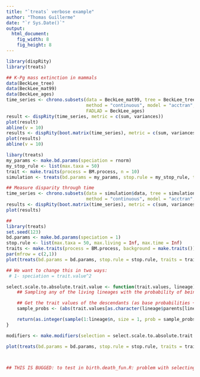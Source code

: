 ```yaml
---
title: "`treats` verbose example"
author: "Thomas Guillerme"
date: "`r Sys.Date()`"
output:
  html_document:
    fig_width: 8
    fig_height: 8
---
```



```r
library(dispRity)
library(treats)
```

```r
## K-Pg mass extinction in mammals
data(BeckLee_tree)
data(BeckLee_mat99)
data(BeckLee_ages)
time_series <- chrono.subsets(data = BeckLee_mat99, tree = BeckLee_tree,
                              method = "continuous", model = "acctran", time = 20,
                              FADLAD = BeckLee_ages)
result <- dispRity(time_series, metric = c(sum, variances))
plot(result)
abline(v = 10)
results <- dispRity(boot.matrix(time_series), metric = c(sum, variances))
plot(results)
abline(v = 10)
```

```r
libary(treats)
my_params <- make.bd.params(speciation = rnorm)
my_stop_rule <- list(max.taxa = 50)
trait <- make.traits(process = BM.process, n = 10)
simulation <- treats(bd.params = my_params, stop.rule = my_stop_rule, trait = trait)

## Measure disparity through time
time_series <- chrono.subsets(data = simulation$data, tree = simulation$tree,
                              method = "continuous", model = "acctran", time = 20)
results <- dispRity(boot.matrix(time_series), metric = c(sum, variances))
plot(results)
```


```r
## 
library(treats)
set.seed(123)
bd.params <- make.bd.params(speciation = 1)
stop.rule <- list(max.taxa = 50, max.living = Inf, max.time = Inf)
traits <- make.traits(process = BM.process, background = make.traits())
par(mfrow = c(2,1))
plot(treats(bd.params = bd.params, stop.rule = stop.rule, traits = traits), main = "no modif")

## We want to change this in two ways:
 # 1- speciation = trait.value^2

select.scale.to.absolute.trait.value <- function(trait.values, lineage) {
    ## Sampling any of the living lineages with the probability of being selected being relative to the current lineage trait value. The bigger the value, the higher the probability

    ## Get the trait values of the descendants (as base probabilities + 0.01 to avoid 0 probabilities)
    sample_probs <- (abs(trait.values[as.character(lineage$parents[lineage$livings]), ]) + 0.01)

    return(as.integer(sample(1:lineage$n, size = 1, prob = sample_probs )))
}

modifiers <- make.modifiers(selection = select.scale.to.absolute.trait.value)

plot(treats(bd.params = bd.params, stop.rule = stop.rule, traits = traits, modifiers = modifiers), main = "Speciation increase\nwith absolute trait value")



## THIS IS BUGGED: to test in birth.death_fun.R: problem with selecting the current lineage (NA)


```